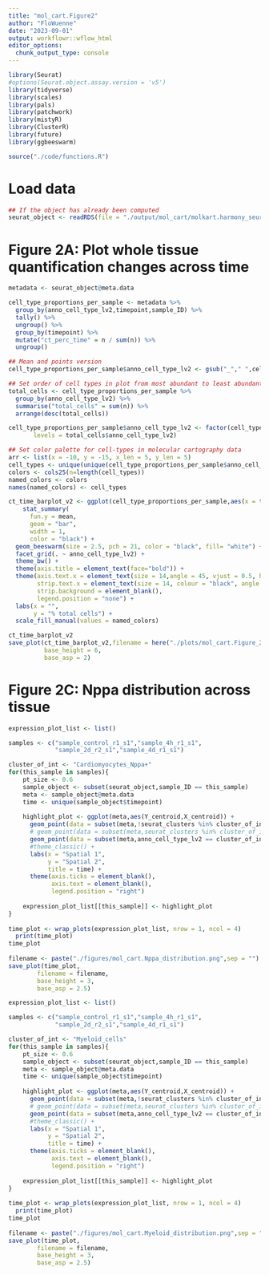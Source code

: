 ```yaml
---
title: "mol_cart.Figure2"
author: "FloWuenne"
date: "2023-09-01"
output: workflowr::wflow_html
editor_options:
  chunk_output_type: console
---
```


```r
library(Seurat)
#options(Seurat.object.assay.version = 'v5')
library(tidyverse)
library(scales)
library(pals)
library(patchwork)
library(mistyR)
library(ClusterR)
library(future)
library(ggbeeswarm)

source("./code/functions.R")
```

# Load data

```r
## If the object has already been computed
seurat_object <- readRDS(file = "./output/mol_cart/molkart.harmony_seurat_object.rds")
```

# Figure 2A:  Plot whole tissue quantification changes across time

```r
metadata <- seurat_object@meta.data

cell_type_proportions_per_sample <- metadata %>%
  group_by(anno_cell_type_lv2,timepoint,sample_ID) %>%
  tally() %>%
  ungroup() %>%
  group_by(timepoint) %>%
  mutate("ct_perc_time" = n / sum(n)) %>%
  ungroup()

## Mean and points version
cell_type_proportions_per_sample$anno_cell_type_lv2 <- gsub("_"," ",cell_type_proportions_per_sample$anno_cell_type_lv2)

## Set order of cell types in plot from most abundant to least abundant
total_cells <- cell_type_proportions_per_sample %>%
  group_by(anno_cell_type_lv2) %>%
  summarise("total_cells" = sum(n)) %>%
  arrange(desc(total_cells))

cell_type_proportions_per_sample$anno_cell_type_lv2 <- factor(cell_type_proportions_per_sample$anno_cell_type_lv2,
       levels = total_cells$anno_cell_type_lv2)

## Set color palette for cell-types in molecular cartography data
arr <- list(x = -10, y = -15, x_len = 5, y_len = 5)
cell_types <- unique(unique(cell_type_proportions_per_sample$anno_cell_type_lv2))
colors <- cols25(n=length(cell_types))
named_colors <- colors
names(named_colors) <- cell_types

ct_time_barplot_v2 <- ggplot(cell_type_proportions_per_sample,aes(x = timepoint,y = ct_perc_time, fill = anno_cell_type_lv2)) +
    stat_summary(
      fun.y = mean,
      geom = "bar",
      width = 1,
      color = "black") +
  geom_beeswarm(size = 2.5, pch = 21, color = "black", fill= "white") +
  facet_grid(. ~ anno_cell_type_lv2) +
  theme_bw() +
  theme(axis.title = element_text(face="bold")) +
  theme(axis.text.x = element_text(size = 14,angle = 45, vjust = 0.5, hjust=1),
        strip.text.x = element_text(size = 14, colour = "black", angle = 90, face = "bold"),
        strip.background = element_blank(),
        legend.position = "none") + 
  labs(x = "",
       y = "% total cells") +
  scale_fill_manual(values = named_colors)

ct_time_barplot_v2
save_plot(ct_time_barplot_v2,filename = here("./plots/mol_cart.Figure_2.ct_percentage.pdf"),
          base_height = 6,
          base_asp = 2)
```

<!-- # Figure 2B: Misty gains -->

<!-- ```{r} -->
<!-- misty.results <- collect_results("./data/results_cts_100.sqm") -->
<!-- ``` -->

<!-- ```{r} -->
<!-- gains <- misty.results$improvements %>% -->
<!--   subset(measure == "gain.R2") %>% -->
<!--   separate(sample, into = c("smpl","time","replicate","slide") , sep="_", remove = FALSE) -->

<!-- gains$time <- factor(gains$time, -->
<!--                      levels = c("control","4h","2d","4d")) -->

<!-- gains <- subset(gains,target %in% c("Cardiomyocytes.Nppa.","Myeloid.cells")) -->

<!-- gains$target <- gsub("\\."," ",gains$target) -->
<!-- gains$target <- factor(gains$target, -->
<!--                        levels = c("Cardiomyocytes Nppa ","Myeloid cells")) -->

<!-- gains_plot <-  ggplot(gains,aes(time,value, fill = time)) + -->
<!--   stat_summary( -->
<!--       fun.y = mean, -->
<!--       geom = "errorbar", -->
<!--       aes(ymax = ..y.., ymin = ..y..), -->
<!--       width = 0.6, -->
<!--       size = 1, -->
<!--       color = "black") + -->
<!--   geom_beeswarm(size = 3, pch = 21, color = "black", aes(fill = time)) + -->
<!--   theme(axis.text.x = element_text(angle = 45, hjust = 1)) + -->
<!--   labs(x = "Target", -->
<!--        y = "Gains R2") +  -->
<!--   facet_grid(.~ target) + -->
<!--   scale_fill_brewer(palette = "Dark2") + -->
<!--   theme(legend.position = "none") -->

<!-- gains_plot -->

<!-- save_plot(gains_plot,filename = here("./figures/mol_cart.Figure_2.misty_gains.pdf"), -->
<!--           base_height = 4.5, -->
<!--           base_asp = 2) -->
<!-- ``` -->


<!-- ```{r} -->
<!-- dbDisconnect(misty.results) -->
<!-- ``` -->


# Figure 2C: Nppa distribution across tissue

```r
expression_plot_list <- list()

samples <- c("sample_control_r1_s1","sample_4h_r1_s1",
             "sample_2d_r2_s1","sample_4d_r1_s1")

cluster_of_int <- "Cardiomyocytes_Nppa+"
for(this_sample in samples){
    pt_size <- 0.6
    sample_object <- subset(seurat_object,sample_ID == this_sample)
    meta <- sample_object@meta.data
    time <- unique(sample_object$timepoint)
    
    highlight_plot <- ggplot(meta,aes(Y_centroid,X_centroid)) +
      geom_point(data = subset(meta,!seurat_clusters %in% cluster_of_int),color = "darkgrey", size = pt_size) +
      # geom_point(data = subset(meta,seurat_clusters %in% cluster_of_int),aes(color = seurat_clusters), size = pt_size) +
      geom_point(data = subset(meta,anno_cell_type_lv2 == cluster_of_int),color = "#6A33C2", size = 1) +
      #theme_classic() +
      labs(x = "Spatial 1",
           y = "Spatial 2",
           title = time) +
      theme(axis.ticks = element_blank(),
            axis.text = element_blank(),
            legend.position = "right")
    
    expression_plot_list[[this_sample]] <- highlight_plot
}
  
time_plot <- wrap_plots(expression_plot_list, nrow = 1, ncol = 4)
  print(time_plot)
time_plot
  
filename <- paste("./figures/mol_cart.Nppa_distribution.png",sep = "")
save_plot(time_plot,
        filename = filename,
        base_height = 3,
        base_asp = 2.5)
```

```r
expression_plot_list <- list()

samples <- c("sample_control_r1_s1","sample_4h_r1_s1",
             "sample_2d_r2_s1","sample_4d_r1_s1")

cluster_of_int <- "Myeloid_cells"
for(this_sample in samples){
    pt_size <- 0.6
    sample_object <- subset(seurat_object,sample_ID == this_sample)
    meta <- sample_object@meta.data
    time <- unique(sample_object$timepoint)
    
    highlight_plot <- ggplot(meta,aes(Y_centroid,X_centroid)) +
      geom_point(data = subset(meta,!seurat_clusters %in% cluster_of_int),color = "darkgrey", size = pt_size) +
      # geom_point(data = subset(meta,seurat_clusters %in% cluster_of_int),aes(color = seurat_clusters), size = pt_size) +
      geom_point(data = subset(meta,anno_cell_type_lv2 == cluster_of_int),color = "#565656", size = 1) +
      #theme_classic() +
      labs(x = "Spatial 1",
           y = "Spatial 2",
           title = time) +
      theme(axis.ticks = element_blank(),
            axis.text = element_blank(),
            legend.position = "right")
    
    expression_plot_list[[this_sample]] <- highlight_plot
}
  
time_plot <- wrap_plots(expression_plot_list, nrow = 1, ncol = 4)
  print(time_plot)
time_plot
  
filename <- paste("./figures/mol_cart.Myeloid_distribution.png",sep = "")
save_plot(time_plot,
        filename = filename,
        base_height = 3,
        base_asp = 2.5)
```

